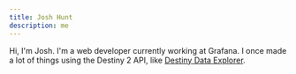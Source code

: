 ```yaml
---
title: Josh Hunt
description: me
---
```


Hi, I'm Josh. I'm a web developer currently working at Grafana. I once made a lot of things using the Destiny 2 API, like [Destiny Data Explorer](https://data.destinysets.com/).
